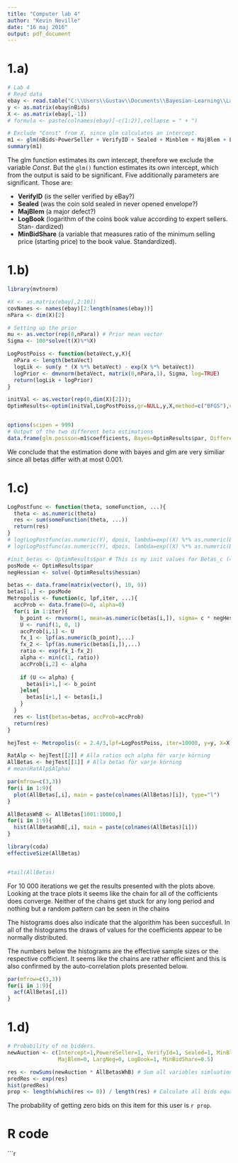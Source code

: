 ```yaml
---
title: "Computer lab 4"
author: "Kevin Neville"
date: "16 maj 2016"
output: pdf_document
---
```

# 1.a)

```r
# Lab 4
# Read data
ebay <- read.table("C:\\Users\\Gustav\\Documents\\Bayesian-Learning\\Lab4\\eBay.dat", header = T)
y <- as.matrix(ebay$nBids)
X <- as.matrix(ebay[,-1])
# formula <- paste(colnames(ebay)[-c(1:2)],collapse = " + ")

# Exclude "Const" from X, since glm calculates an intercept.
m1 <- glm(nBids~PowerSeller + VerifyID + Sealed + Minblem + MajBlem + LargNeg + LogBook + MinBidShare, data=ebay, family = poisson)
summary(m1)
```
The glm function estimates its own intercept, therefore we exclude the variable *Const*. But the `glm()` function estimates its own intercept, which from the output is said to be significant.
Five additionally parameters are significant. Those are:

* **VerifyID** (is the seller verified by eBay?)
* **Sealed** (was the coin sold sealed in never opened envelope?)
* **MajBlem** (a major defect?)
* **LogBook** (logarithm of the coins book value according to expert sellers. Stan- dardized)
* **MinBidShare** (a variable that measures ratio of the minimum selling price (starting price) to the book value. Standardized).

# 1.b)
```r
library(mvtnorm)

#X <- as.matrix(ebay[,2:10])
covNames <- names(ebay)[2:length(names(ebay))]
nPara <- dim(X)[2]

# Setting up the prior
mu <- as.vector(rep(0,nPara)) # Prior mean vector
Sigma <- 100*solve(t(X)%*%X)

LogPostPoiss <- function(betaVect,y,X){
  nPara <- length(betaVect)
  logLik <- sum(y * (X %*% betaVect) - exp(X %*% betaVect))
  logPrior <- dmvnorm(betaVect, matrix(0,nPara,1), Sigma, log=TRUE)
  return(logLik + logPrior)
}

initVal <- as.vector(rep(0,dim(X)[2])); 
OptimResults<-optim(initVal,LogPostPoiss,gr=NULL,y,X,method=c("BFGS"),control=list(fnscale=-1),hessian=TRUE)


options(scipen = 999)
# Output of the two different beta estimations
data.frame(glm.poisson=m1$coefficients, Bayes=OptimResults$par, Difference=m1$coefficients-OptimResults$par)
```

We conclude that the estimation done with bayes and glm are very similiar since all betas differ with at most 0.001.

# 1.c)

```r
LogPostfunc <- function(theta, someFunction, ...){
  theta <- as.numeric(theta)
  res <- sum(someFunction(theta, ...))
  return(res)
}
# log(LogPostfunc(as.numeric(Y), dpois, lambda=exp((X) %*% as.numeric(Betas_p))))
# log(LogPostfunc(as.numeric(Y), dpois, lambda=exp((X) %*% as.numeric(Betas_p)), log=FALSE))

#init_betas <- OptimResults$par # This is my init values for Betas_c (=Current Betas)
posMode <- OptimResults$par
negHessian <- solve(-OptimResults$hessian)

betas <- data.frame(matrix(vector(), 10, 9))
betas[1,] <- posMode
Metropolis <- function(c, lpf,iter, ...){
  accProb <- data.frame(U=0, alpha=0)
  for(i in 1:iter){
    b_point <- rmvnorm(1, mean=as.numeric(betas[i,]), sigma= c * negHessian)
    U <- runif(1, 0, 1)
    accProb[i,1] <- U
    fx_1 <- lpf(as.numeric(b_point),...)
    fx_2 <- lpf(as.numeric(betas[i,]),...)
    ratio <- exp(fx_1-fx_2)
    alpha <- min(c(1, ratio))
    accProb[i,2] <- alpha
    
    if (U <= alpha) {
      betas[i+1,] <- b_point
    }else{
      betas[i+1,] <- betas[i,]
    } 
  }
  res <- list(betas=betas, accProb=accProb)
  return(res)
}

hejTest <- Metropolis(c = 2.4/3,lpf=LogPostPoiss, iter=10000, y=y, X=X)

RatAlp <- hejTest[[2]] # Alla ratios och alpha för varje körning
AllBetas <- hejTest[[1]] # Alla betas för varje körning
# mean(RatAlp$Alpha)

par(mfrow=c(3,3))
for(i in 1:9){
  plot(AllBetas[,i], main = paste(colnames(AllBetas)[i]), type="l")  
}

AllBetasWhB <- AllBetas[1001:10000,]
for(i in 1:9){
  hist(AllBetasWhB[,i], main = paste(colnames(AllBetas)[i]))  
}

library(coda)
effectiveSize(AllBetas)


#tail(AllBetas)
```

For 10 000 iterations we get the results presented with the plots above. Looking at the trace plots it seems like the chain for all of the cofficients does converge. Neither of the chains get stuck for any long period and nothing but a random pattern can be seen in the chains

The histograms does also indicate that the algorithm has been succesfull. In all of the histograms the draws of values for the coefficients appear to be normally distributed. 

The numbers below the histograms are the effective sample sizes or the respective cofficient. It seems like the chains are rather efficient and this is also confirmed by the auto-correlation plots presented below.
```r
par(mfrow=c(3,3))
for(i in 1:9){
  acf(AllBetas[,i])
}
```



# 1.d)
```r
# Probability of no bidders.
newAuction <- c(Intercept=1,PowereSeller=1, VerifyId=1, Sealed=1, MinBlem=0,
                MajBlem=0, LargNeg=0, LogBook=1, MinBidShare=0.5)

res <- rowSums(newAuction * AllBetasWhB) # Sum all variables simluations
predRes <- exp(res)
hist(predRes)
prop <- length(which(res <= 0)) / length(res) # Calculate all bids equal and less than zero.
```
The probability of getting zero bids on this item for this user is `r prop`.

\pagebreak

# R code
```r
